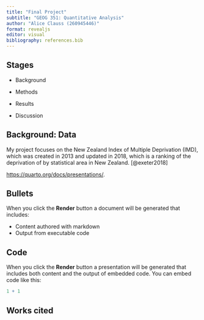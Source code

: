 ```yaml
---
title: "Final Project"
subtitle: "GEOG 351: Quantitative Analysis"
author: "Alice Clauss (260945446)"
format: revealjs
editor: visual
bibliography: references.bib
---
```


## Stages

-   Background

-   Methods

-   Results

-   Discussion

## Background: Data

My project focuses on the New Zealand Index of Multiple Deprivation (IMD), which was created in 2013 and updated in 2018, which is a ranking of the deprivation of by statistical area in New Zealand. [@exeter2018]

<https://quarto.org/docs/presentations/>.

## Bullets

When you click the **Render** button a document will be generated that includes:

-   Content authored with markdown
-   Output from executable code

## Code

When you click the **Render** button a presentation will be generated that includes both content and the output of embedded code. You can embed code like this:

```r
1 + 1
```

## Works cited


